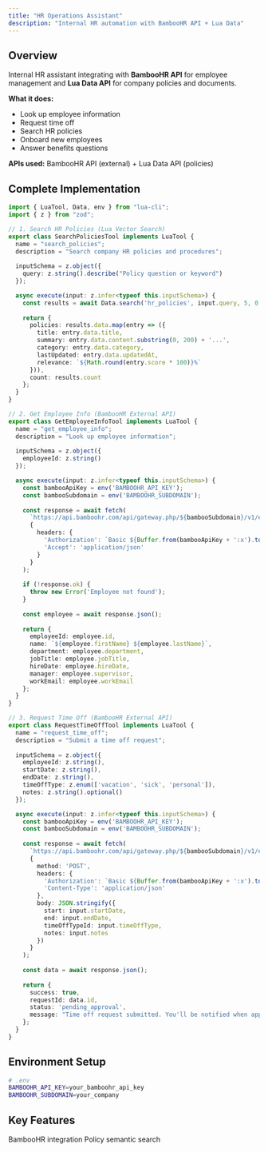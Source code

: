 ```yaml
---
title: "HR Operations Assistant"  
description: "Internal HR automation with BambooHR API + Lua Data"
---
```


## Overview

Internal HR assistant integrating with **BambooHR API** for employee management and **Lua Data API** for company policies and documents.

**What it does:**
- Look up employee information
- Request time off
- Search HR policies
- Onboard new employees
- Answer benefits questions

**APIs used:** BambooHR API (external) + Lua Data API (policies)

## Complete Implementation

```typescript
import { LuaTool, Data, env } from "lua-cli";
import { z } from "zod";

// 1. Search HR Policies (Lua Vector Search)
export class SearchPoliciesTool implements LuaTool {
  name = "search_policies";
  description = "Search company HR policies and procedures";
  
  inputSchema = z.object({
    query: z.string().describe("Policy question or keyword")
  });

  async execute(input: z.infer<typeof this.inputSchema>) {
    const results = await Data.search('hr_policies', input.query, 5, 0.7);
    
    return {
      policies: results.data.map(entry => ({
        title: entry.data.title,
        summary: entry.data.content.substring(0, 200) + '...',
        category: entry.data.category,
        lastUpdated: entry.data.updatedAt,
        relevance: `${Math.round(entry.score * 100)}%`
      })),
      count: results.count
    };
  }
}

// 2. Get Employee Info (BambooHR External API)
export class GetEmployeeInfoTool implements LuaTool {
  name = "get_employee_info";
  description = "Look up employee information";
  
  inputSchema = z.object({
    employeeId: z.string()
  });

  async execute(input: z.infer<typeof this.inputSchema>) {
    const bambooApiKey = env('BAMBOOHR_API_KEY');
    const bambooSubdomain = env('BAMBOOHR_SUBDOMAIN');
    
    const response = await fetch(
      `https://api.bamboohr.com/api/gateway.php/${bambooSubdomain}/v1/employees/${input.employeeId}`,
      {
        headers: {
          'Authorization': `Basic ${Buffer.from(bambooApiKey + ':x').toString('base64')}`,
          'Accept': 'application/json'
        }
      }
    );
    
    if (!response.ok) {
      throw new Error('Employee not found');
    }
    
    const employee = await response.json();
    
    return {
      employeeId: employee.id,
      name: `${employee.firstName} ${employee.lastName}`,
      department: employee.department,
      jobTitle: employee.jobTitle,
      hireDate: employee.hireDate,
      manager: employee.supervisor,
      workEmail: employee.workEmail
    };
  }
}

// 3. Request Time Off (BambooHR External API)
export class RequestTimeOffTool implements LuaTool {
  name = "request_time_off";
  description = "Submit a time off request";
  
  inputSchema = z.object({
    employeeId: z.string(),
    startDate: z.string(),
    endDate: z.string(),
    timeOffType: z.enum(['vacation', 'sick', 'personal']),
    notes: z.string().optional()
  });

  async execute(input: z.infer<typeof this.inputSchema>) {
    const bambooApiKey = env('BAMBOOHR_API_KEY');
    const bambooSubdomain = env('BAMBOOHR_SUBDOMAIN');
    
    const response = await fetch(
      `https://api.bamboohr.com/api/gateway.php/${bambooSubdomain}/v1/employees/${input.employeeId}/time_off/request`,
      {
        method: 'POST',
        headers: {
          'Authorization': `Basic ${Buffer.from(bambooApiKey + ':x').toString('base64')}`,
          'Content-Type': 'application/json'
        },
        body: JSON.stringify({
          start: input.startDate,
          end: input.endDate,
          timeOffTypeId: input.timeOffType,
          notes: input.notes
        })
      }
    );
    
    const data = await response.json();
    
    return {
      success: true,
      requestId: data.id,
      status: 'pending_approval',
      message: "Time off request submitted. You'll be notified when approved."
    };
  }
}
```

## Environment Setup

```bash
# .env
BAMBOOHR_API_KEY=your_bamboohr_api_key
BAMBOOHR_SUBDOMAIN=your_company
```

## Key Features

<CardGroup cols={2}>
  <Card title="External HRIS" icon="users">
    BambooHR integration
  </Card>
  <Card title="Vector Search" icon="magnifying-glass">
    Policy semantic search
  </Card>
</CardGroup>
